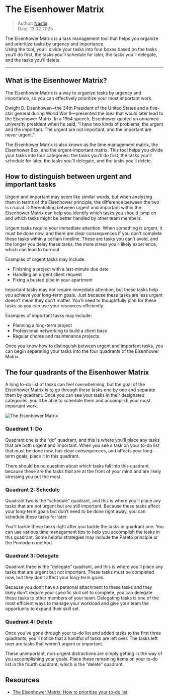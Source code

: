 # The Eisenhower Matrix

> Author: [Nastia](ana@alteos.com)  
> Date: 13.02.2025

The Eisenhower Matrix is a task management tool that helps you organize and prioritize tasks by urgency and importance.\
Using the tool, you’ll divide your tasks into four boxes based on the tasks you’ll do first, the tasks you’ll schedule for later, the tasks you’ll delegate, and the tasks you’ll delete.

---

## What is the Eisenhower Matrix?

The Eisenhower Matrix is a way to organize tasks by urgency and importance, so you can effectively prioritize your most important work.

Dwight D. Eisenhower—the 34th President of the United States and a five-star general during World War II—presented the idea that would later lead to the Eisenhower Matrix.
In a 1954 speech, Eisenhower quoted an unnamed university president when he said, “I have two kinds of problems, the urgent and the important. The urgent are not important, and the important are never urgent.”

The Eisenhower Matrix is also known as the time management matrix, the Eisenhower Box, and the urgent-important matrix.
This tool helps you divide your tasks into four categories: the tasks you’ll do first, the tasks you’ll schedule for later, the tasks you’ll delegate, and the tasks you’ll delete.

## How to distinguish between urgent and important tasks

Urgent and important may seem like similar words, but when analyzing them in terms of the Eisenhower principle, the difference between the two is crucial. Differentiating between urgent and important within the Eisenhower Matrix can help you identify which tasks you should jump on and which tasks might be better handled by other team members.

Urgent tasks require your immediate attention. When something is urgent, it must be done now, and there are clear consequences if you don’t complete these tasks within a certain timeline. These are tasks you can’t avoid, and the longer you delay these tasks, the more stress you’ll likely experience, which can lead to burnout.

Examples of urgent tasks may include:

- Finishing a project with a last-minute due date
- Handling an urgent client request
- Fixing a busted pipe in your apartment

Important tasks may not require immediate attention, but these tasks help you achieve your long-term goals. Just because these tasks are less urgent doesn’t mean they don’t matter. You’ll need to thoughtfully plan for these tasks so you can use your resources efficiently.

Examples of important tasks may include:

- Planning a long-term project
- Professional networking to build a client base
- Regular chores and maintenance projects

Once you know how to distinguish between urgent and important tasks, you can begin separating your tasks into the four quadrants of the Eisenhower Matrix.

## The four quadrants of the Eisenhower Matrix

A long to-do list of tasks can feel overwhelming, but the goal of the Eisenhower Matrix is to go through these tasks one by one and separate them by quadrant.
Once you can see your tasks in their designated categories, you’ll be able to schedule them and accomplish your most important work.

![The Eisenhower Matrix](/public/eisenhower-matrix/eisenhower-matrix.png)

### Quadrant 1: Do

Quadrant one is the “do” quadrant, and this is where you’ll place any tasks that are both urgent and important. When you see a task on your to-do list that must be done now, has clear consequences, and affects your long-term goals, place it in this quadrant.

There should be no question about which tasks fall into this quadrant, because these are the tasks that are at the front of your mind and are likely stressing you out the most.

### Quadrant 2: Schedule

Quadrant two is the “schedule” quadrant, and this is where you’ll place any tasks that are not urgent but are still important. Because these tasks affect your long-term goals but don’t need to be done right away, you can schedule these tasks for later.

You’ll tackle these tasks right after you tackle the tasks in quadrant one. You can use various time management tips to help you accomplish the tasks in this quadrant. Some helpful strategies may include the Pareto principle or the Pomodoro method.

### Quadrant 3: Delegate

Quadrant three is the “delegate” quadrant, and this is where you’ll place any tasks that are urgent but not important. These tasks must be completed now, but they don’t affect your long-term goals.

Because you don’t have a personal attachment to these tasks and they likely don’t require your specific skill set to complete, you can delegate these tasks to other members of your team. Delegating tasks is one of the most efficient ways to manage your workload and give your team the opportunity to expand their skill set.

### Quadrant 4: Delete

Once you’ve gone through your to-do list and added tasks to the first three quadrants, you’ll notice that a handful of tasks are left over. The tasks left over are tasks that weren’t urgent or important.

These unimportant, non-urgent distractions are simply getting in the way of you accomplishing your goals. Place these remaining items on your to-do list in the fourth quadrant, which is the “delete” quadrant.

## Resources

- [The Eisenhower Matrix: How to prioritize your to-do list](https://asana.com/resources/eisenhower-matrix)
